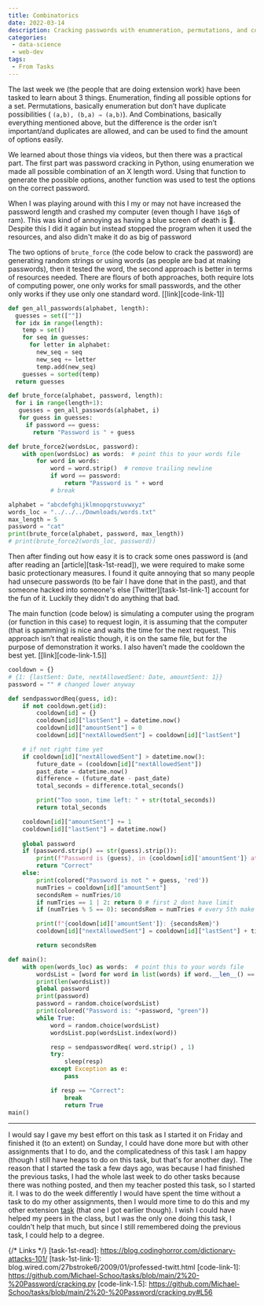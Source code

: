 ```yaml
---
title: Combinatorics
date: 2022-03-14
description: Cracking passwords with enumneration, permutations, and combiners
categories: 
 - data-science
 - web-dev
tags: 
 - From Tasks
---
```


The last week we (the people that are doing extension work) have been tasked to learn about 3 things. Enumeration, finding all possible options for a set. Permutations, basically enumeration but don’t have duplicate possibilities ( `(a,b), (b,a) ⇒ (a,b)`). And Combinations, basically everything mentioned above, but the difference is the order isn’t important/and duplicates are allowed, and can be used to find the amount of options easily.

We learned about those things via videos, but then there was a practical part. The first part was password cracking in Python, using enumeration we made all possible combination of an X length word. Using that function to generate the possible options, another function was used to test the options on the correct password.

When I was playing around with this I my or may not have increased the password length and crashed my computer (even though I have `16gb` of ram). This was kind of annoying as having a blue screen of death is 🥶. Despite this I did it again but instead stopped the program when it used the resources, and also didn't make it do as big of password

The two options of `brute_force` (the code below to crack the password) are generating random strings or using words (as people are bad at making passwords), then it tested the word, the second approach is better in terms of resources needed. There are flours of both approaches, both require lots of computing power, one only works for small passwords, and the other only works if they use only one standard word. [[link][code-link-1]]

```python
def gen_all_passwords(alphabet, length):
  guesses = set([""])
  for idx in range(length):
    temp = set()
    for seq in guesses:
      for letter in alphabet:
        new_seq = seq
        new_seq += letter
        temp.add(new_seq)
    guesses = sorted(temp)
  return guesses

def brute_force(alphabet, password, length):
  for i in range(length+1):
   guesses = gen_all_passwords(alphabet, i)
   for guess in guesses:
     if password == guess:
       return "Password is " + guess

def brute_force2(wordsLoc, password):
    with open(wordsLoc) as words:  # point this to your words file
        for word in words:
            word = word.strip()  # remove trailing newline
            if word == password:
                return "Password is " + word
            # break

alphabet = "abcdefghijklmnopqrstuvwxyz"
words_loc = "../../../Downloads/words.txt"
max_length = 5
password = "cat"
print(brute_force(alphabet, password, max_length))
# print(brute_force2(words_loc, password))
```

Then after finding out how easy it is to crack some ones password is (and after reading an [article][task-1st-read]), we were required to make some basic protectionary measures. I found it quite annoying that so many people had unsecure passwords (to be fair I have done that in the past), and that someone hacked into someone's else [Twitter][task-1st-link-1] account for the fun of it. Luckily they didn't do anything that bad.

The main function (code below) is simulating a computer using the program (or function in this case) to request login, it is assuming that the computer (that is spamming) is nice and waits the time for the next request. This approach isn’t that realistic though, it is on the same file, but for the purpose of demonstration it works. I also haven’t made the cooldown the best yet. [[link][code-link-1.5]]

```python
cooldown = {}
# {1: {lastSent: Date, nextAllowedSent: Date, amountSent: 1}}
password = "" # changed lower anyway

def sendpasswordReq(guess, id):
    if not cooldown.get(id):
        cooldown[id] = {}
        cooldown[id]["lastSent"] = datetime.now()
        cooldown[id]["amountSent"] = 0
        cooldown[id]["nextAllowedSent"] = cooldown[id]["lastSent"] 

    # if not right time yet
    if cooldown[id]["nextAllowedSent"] > datetime.now():
        future_date = (cooldown[id]["nextAllowedSent"])
        past_date = datetime.now()
        difference = (future_date - past_date)
        total_seconds = difference.total_seconds()

        print("Too soon, time left: " + str(total_seconds))
        return total_seconds

    cooldown[id]["amountSent"] += 1
    cooldown[id]["lastSent"] = datetime.now()
    
    global password
    if (password.strip() == str(guess).strip()):
        print(f"Password is {guess}, in {cooldown[id]['amountSent']} attempts"))
        return "Correct"
    else:
        print(colored("Password is not " + guess, 'red'))
        numTries = cooldown[id]["amountSent"]
        secondsRem = numTries/10 
        if numTries == 1 | 2: return 0 # first 2 dont have limit
        if (numTries % 5 == 0): secondsRem = numTries # every 5th make it that number

        print(f"{cooldown[id]['amountSent']}: {secondsRem}")
        cooldown[id]["nextAllowedSent"] = cooldown[id]["lastSent"] + timedelta(seconds= secondsRem)

        return secondsRem

def main():
    with open(words_loc) as words:  # point this to your words file
        wordsList = [word for word in list(words) if word.__len__() == 5]
        print(len(wordsList))
        global password
        print(password)
        password = random.choice(wordsList)
        print(colored("Password is: "+password, "green"))
        while True:
            word = random.choice(wordsList)
            wordsList.pop(wordsList.index(word))

            resp = sendpasswordReq( word.strip() , 1)
            try:
                sleep(resp)
            except Exception as e:
                pass

            if resp == "Correct":
                break
                return True
main()
```

---

I would say I gave my best effort on this task as I started it on Friday and finished it (to an extent) on Sunday, I could have done more but with other assignments that I to do, and the complicatedness of this task I am happy (though I still have heaps to do on this task, but that's for another day). The reason that I started the task a few days ago, was because I had finished the previous tasks, I had the whole last week to do other tasks because there was nothing posted, and then my teacher posted this task, so I started it. I was to do the week differently I would have spent the time without a task to do my other assignments, then I would more time to do this and my other extension [task](/p/regex) (that one I got earlier though). I wish I could have helped my peers in the class, but I was the only one doing this task, I couldn't help that much, but since I still remembered doing the previous task, I could help to a degree.

{/* Links */}
[task-1st-read]: https://blog.codinghorror.com/dictionary-attacks-101/
[task-1st-link-1]: blog.wired.com/27bstroke6/2009/01/professed-twitt.html
[code-link-1]: https://github.com/Michael-Schoo/tasks/blob/main/2%20-%20Password/cracking.py
[code-link-1.5]: https://github.com/Michael-Schoo/tasks/blob/main/2%20-%20Password/cracking.py#L56
